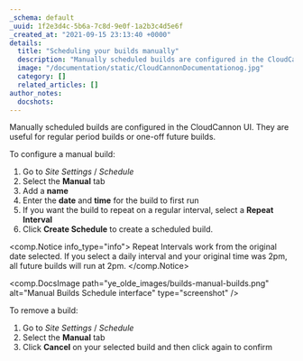 ```yaml
---
_schema: default
_uuid: 1f2e3d4c-5b6a-7c8d-9e0f-1a2b3c4d5e6f
_created_at: "2021-09-15 23:13:40 +0000"
details:
  title: "Scheduling your builds manually"
  description: "Manually scheduled builds are configured in the CloudCannon UI. They are useful for regular period builds or one-off future builds."
  image: "/documentation/static/CloudCannonDocumentationog.jpg"
  category: []
  related_articles: []
author_notes:
  docshots:
---
```


Manually scheduled builds are configured in the CloudCannon UI. They are useful for regular period builds or one-off future builds.

To configure a manual build:

1. Go to *Site Settings* / *Schedule*
2. Select the **Manual** tab
3. Add a **name**
4. Enter the **date** and **time** for the build to first run
5. If you want the build to repeat on a regular interval, select a **Repeat Interval**
6. Click **Create Schedule** to create a scheduled build.

<comp.Notice info_type="info">
  Repeat Intervals work from the original date selected. If you select a daily interval and your original time was 2pm, all future builds will run at 2pm.
</comp.Notice>

<comp.DocsImage path="ye_olde_images/builds-manual-builds.png" alt="Manual Builds Schedule interface" type="screenshot" />

To remove a build:

1. Go to *Site Settings* / *Schedule*
2. Select the **Manual** tab
3. Click **Cancel** on your selected build and then click again to confirm
